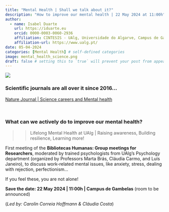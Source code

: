 ```yaml
---
title: "Mental Health | Shall we talk about it?"
description: "How to improve our mental health | 22 May 2024 at 11:00h"
author:
  - name: Isabel Duarte
    url: https://iduarte.eu
    orcid: 0000-0003-0060-2936
    affiliation: CINTESIS - UAlg, Universidade do Algarve, Campus de Gambelas, Faro, Portugal
    affiliation-url: https://www.ualg.pt/ 
date: 05-04-2024
categories: [Mental Health] # self-defined categories
image: mental_health_science.png
draft: false # setting this to `true` will prevent your post from appearing on your listing page until you're ready!
---
```


![](mental_health_science.png)


### Scientific journals are all over it since 2016... 

[Nature Journal | Science careers and Mental health ](https://www.nature.com/collections/gnlwffjgtr?utm_medium=print&utm_campaign=NNPnature)

<br>

### What can we actively do to improve our mental health?

>> Lifelong Mental Health at UAlg | Raising awareness, Building resilience, Learning more!

First meeting of the **Bibliotecas Humanas: Group meetings for Researchers**, moderated by trained psychologists from UAlg's Psychology department (organized by Professors Marta Brás, Cláudia Carmo, and Luís Janeiro), to discuss work-related mental issues, like anxiety, stress, dealing with rejection, perfectionism...

If you feel these, you are not alone!

**Save the date: 22 May 2024 | 11:00h | Campus de Gambelas** (room to be announced)



(*Led by: Carolin Correia Hoffmann & Cláudia Costa*)


